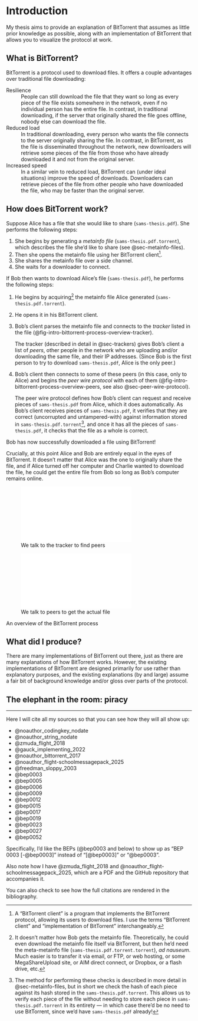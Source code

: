 # Introduction

My thesis aims to provide an explanation of BitTorrent that assumes as little prior knowledge as possible, along with an implementation of BitTorrent that allows you to visualize the protocol at work.

## What is BitTorrent?

BitTorrent is a protocol used to download files. It offers a couple advantages over traditional file downloading:

Resilience
:   People can still download the file that they want so long as every piece of the file exists somewhere in the network, even if no individual person has the entire file. In contrast, in traditional downloading, if the server that originally shared the file goes offline, nobody else can download the file.

Reduced load
:   In traditional downloading, every person who wants the file connects to the server originally sharing the file. In contrast, in BitTorrent, as the file is disseminated throughout the network, new downloaders will retrieve some pieces of the file from those who have already downloaded it and not from the original server.

Increased speed
:   In a similar vein to reduced load, BitTorrent can (under ideal situations) improve the speed of downloads. Downloaders can retrieve pieces of the file from other people who have downloaded the file, who may be faster than the original server.

## How does BitTorrent work?

Suppose Alice has a file that she would like to share (`sams-thesis.pdf`). She performs the following steps:

1. She begins by generating a *metainfo file* (`sams-thesis.pdf.torrent`), which describes the file she'd like to share (see @sec-metainfo-files).
1. Then she opens the metainfo file using her BitTorrent client[^client].
1. She shares the metainfo file over a side channel.
1. She waits for a downloader to connect.

[^client]: A "BitTorrent client" is a program that implements the BitTorrent protocol, allowing its users to download files. I use the terms "BitTorrent client" and "implementation of BitTorrent" interchangeably.

If Bob then wants to download Alice's file (`sams-thesis.pdf`), he performs the following steps:

1. He begins by acquiring[^getmetainfofiles] the metainfo file Alice generated (`sams-thesis.pdf.torrent`).
1. He opens it in his BitTorrent client.
1. Bob's client parses the metainfo file and connects to the *tracker* listed in the file (@fig-intro-bittorrent-process-overview-tracker).

    The tracker (described in detail in @sec-trackers) gives Bob's client a list of *peers*, other people in the network who are uploading and/or downloading the same file, and their IP addresses.
    (Since Bob is the first person to try to download `sams-thesis.pdf`, Alice is the only peer.)

1. Bob's client then connects to some of these peers (in this case, only to Alice) and begins the *peer wire protocol* with each of them (@fig-intro-bittorrent-process-overview-peers, see also @sec-peer-wire-protocol).

    The peer wire protocol defines how Bob's client can request and receive pieces of `sams-thesis.pdf` from Alice, which it does automatically.
    As Bob's client receives pieces of `sams-thesis.pdf`, it verifies that they are correct (uncorrupted and untampered-with) against information stored in `sams-thesis.pdf.torrent`[^verification], and once it has all the pieces of `sams-thesis.pdf`, it checks that the file as a whole is correct.

[^getmetainfofiles]: It doesn't matter how Bob gets the metainfo file. Theoretically, he could even download the metainfo file itself via BitTorrent, but then he'd need the meta-metainfo file (`sams-thesis.pdf.torrent.torrent`), *ad nauseum*. Much easier is to transfer it via email, or FTP, or web hosting, or some MegaShareUpload site, or AIM direct connect, or Dropbox, or a flash drive, etc.
[^verification]: The method for performing these checks is described in more detail in @sec-metainfo-files, but in short we check the hash of each piece against its hash stored in the `sams-thesis.pdf.torrent`. This allows us to verify each piece of the file without needing to store each piece in `sams-thesis.pdf.torrent` in its entirety --- in which case there'd be no need to use BitTorrent, since we'd have `sams-thesis.pdf` already!

Bob has now successfully downloaded a file using BitTorrent!

Crucially, at this point Alice and Bob are entirely equal in the eyes of BitTorrent. It doesn't matter that Alice was the one to originally share the file, and if Alice turned off her computer and Charlie wanted to download the file, he could get the entire file from Bob so long as Bob's computer remains online.

::: {#fig-intro-bittorrent-process-overview layout-ncol=2}

![We talk to the tracker to find peers](figures/intro-bittorrent-process-overview-tracker.tex){#fig-intro-bittorrent-process-overview-tracker}

![We talk to peers to get the actual file](figures/intro-bittorrent-process-overview-peers.tex){#fig-intro-bittorrent-process-overview-peers}

An overview of the BitTorrent process
:::

## What did I produce?

There are many implementations of BitTorrent out there, just as there are many explanations of how BitTorrent works. However, the existing implementations of BitTorrent are designed primarily for use rather than explanatory purposes, and the existing explanations (by and large) assume a fair bit of background knowledge and/or gloss over parts of the protocol.

\todo{how is mine different?}

## The elephant in the room: piracy

\todo{I'm not totally sure that I want to talk about this, but I think that everyone's first impression of bittorrent is that it's only used for internet piracy and therefor is Bad. If I end up including this section, I'd talk about a) how bittorrent is useful for other things (archival work, evading censorship); and b) even if it weren't useful for other things, it's still interesting and worthwhile to investigate and implement}

***

Here I will cite all my sources so that you can see how they will all show up:

- @noauthor_codingkey_nodate
- @noauthor_string_nodate
- @zmuda_flight_2018
- @gauck_implementing_2022
- @noauthor_bittorrent_2017
- @noauthor_flight-schoolmessagepack_2025
- @freedman_sloppy_2003
- @bep0003
- @bep0005
- @bep0006
- @bep0009
- @bep0012
- @bep0015
- @bep0017
- @bep0019
- @bep0023
- @bep0027
- @bep0052

Specifically, I'd like the BEPs (@bep0003 and below) to show up as "BEP 0003 [-@bep0003]" instead of "[@bep0003]" or "@bep0003".

Also note how I have @zmuda_flight_2018 and @noauthor_flight-schoolmessagepack_2025, which are a PDF and the GitHub repository that accompanies it.

You can also check to see how the full citations are rendered in the bibliography.

